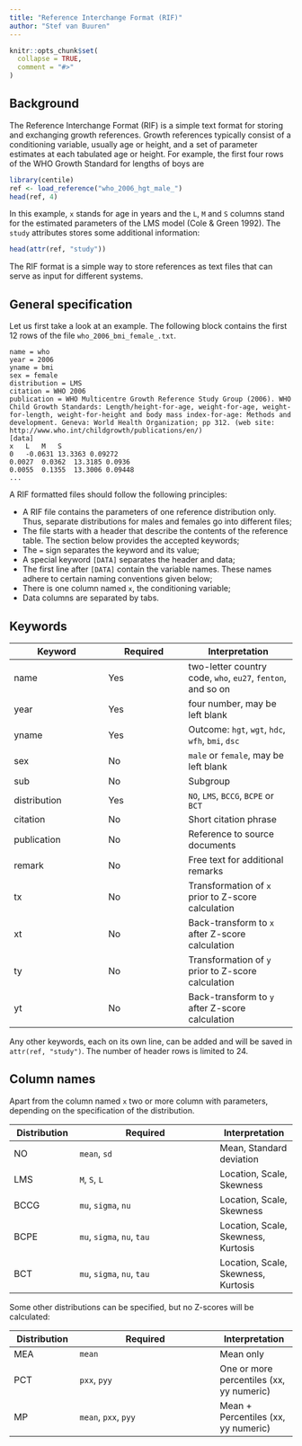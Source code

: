 ```yaml
---
title: "Reference Interchange Format (RIF)"
author: "Stef van Buuren"
---
```


```r
knitr::opts_chunk$set(
  collapse = TRUE,
  comment = "#>"
)
```

## Background

The Reference Interchange Format (RIF) is a simple text format for storing and exchanging growth references. Growth references typically consist of a conditioning variable, usually age or height, and a set of parameter estimates at each tabulated age or height. For example, the first four rows of the WHO Growth Standard for lengths of boys are

```r
library(centile)
ref <- load_reference("who_2006_hgt_male_")
head(ref, 4)
```

In this example, `x` stands for age in years and the `L`, `M` and `S` columns stand for the estimated parameters of the LMS model (Cole & Green 1992). The `study` attributes stores some additional information:

```r
head(attr(ref, "study"))
```

The RIF format is a simple way to store references as text files that can serve as input for different systems.

## General specification

Let us first take a look at an example. The following block contains the first 12 rows of the file `who_2006_bmi_female_.txt`.

```
name = who
year = 2006
yname = bmi
sex = female
distribution = LMS
citation = WHO 2006
publication = WHO Multicentre Growth Reference Study Group (2006). WHO Child Growth Standards: Length/height-for-age, weight-for-age, weight-for-length, weight-for-height and body mass index-for-age: Methods and development. Geneva: World Health Organization; pp 312. (web site: http://www.who.int/childgrowth/publications/en/)
[data]
x	L	M	S
0	-0.0631	13.3363	0.09272
0.0027	0.0362	13.3185	0.0936
0.0055	0.1355	13.3006	0.09448
...
```

A RIF formatted files should follow the following principles:

- A RIF file contains the parameters of one reference distribution only. Thus, separate distributions for males and females go into different files;
- The file starts with a header that describe the contents of the reference table. The section below provides the accepted keywords;
- The `=`  sign separates the keyword and its value;
- A special keyword `[DATA]` separates the header and data;
- The first line after `[DATA]` contain the variable names. These names adhere to certain naming conventions given below;
- There is one column named `x`, the conditioning variable;
- Data columns are separated by tabs.

## Keywords

Keyword       | Required    | Interpretation
------------- | ----------- | ---------------
name          | Yes         | two-letter country code, `who`, `eu27`, `fenton`, and so on
year          | Yes         | four number, may be left blank
yname         | Yes         | Outcome: `hgt`, `wgt`, `hdc`, `wfh`, `bmi`, `dsc`
sex           | No          | `male` or `female`, may be left blank
sub           | No          | Subgroup
distribution  | Yes         | `NO`, `LMS`, `BCCG`, `BCPE` or `BCT`
citation      | No          | Short citation phrase
publication   | No          | Reference to source documents
remark        | No          | Free text for additional remarks
tx            | No          | Transformation of `x` prior to Z-score calculation
xt            | No          | Back-transform to `x` after Z-score calculation
ty            | No          | Transformation of `y` prior to Z-score calculation
yt            | No          | Back-transform to `y` after Z-score calculation

Any other keywords, each on its own line, can be added and will be saved in `attr(ref, "study")`. The number of header rows is limited to 24.

## Column names

Apart from the column named `x` two or more column with parameters, depending on the specification of the distribution.

Distribution  | Required                    | Interpretation
------------- | --------------------------- | ---------------
NO            | `mean`, `sd`                | Mean, Standard deviation
LMS           | `M`, `S`, `L`               | Location, Scale, Skewness
BCCG          | `mu`, `sigma`, `nu`         | Location, Scale, Skewness
BCPE          | `mu`, `sigma`, `nu`, `tau`  | Location, Scale, Skewness, Kurtosis
BCT           | `mu`, `sigma`, `nu`, `tau`  | Location, Scale, Skewness, Kurtosis

Some other distributions can be specified, but no Z-scores will be calculated:

Distribution  | Required                    | Interpretation
------------- | --------------------------- | ---------------
MEA           | `mean`                      | Mean only
PCT           | `pxx`, `pyy`                | One or more percentiles (xx, yy numeric)
MP            | `mean`, `pxx`, `pyy`        | Mean + Percentiles (xx, yy numeric)
